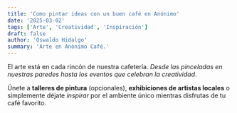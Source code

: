 ```yaml
---
title: 'Como pintar ideas con un buen café en Anónimo'
date: '2025-03-02'
tags: ['Arte', 'Creatividad', 'Inspiración']
draft: false
author: 'Oswaldo Hidalgo'
summary: 'Arte en Anónimo Café.'
---
```


El arte está en cada rincón de nuestra cafetería. _Desde las pinceladas en nuestras paredes hasta los eventos que celebran la creatividad_.

Únete a **talleres de pintura** (opcionales), **exhibiciones de artistas locales** o simplemente déjate _inspirar_ por el ambiente único mientras disfrutas de tu café favorito.
